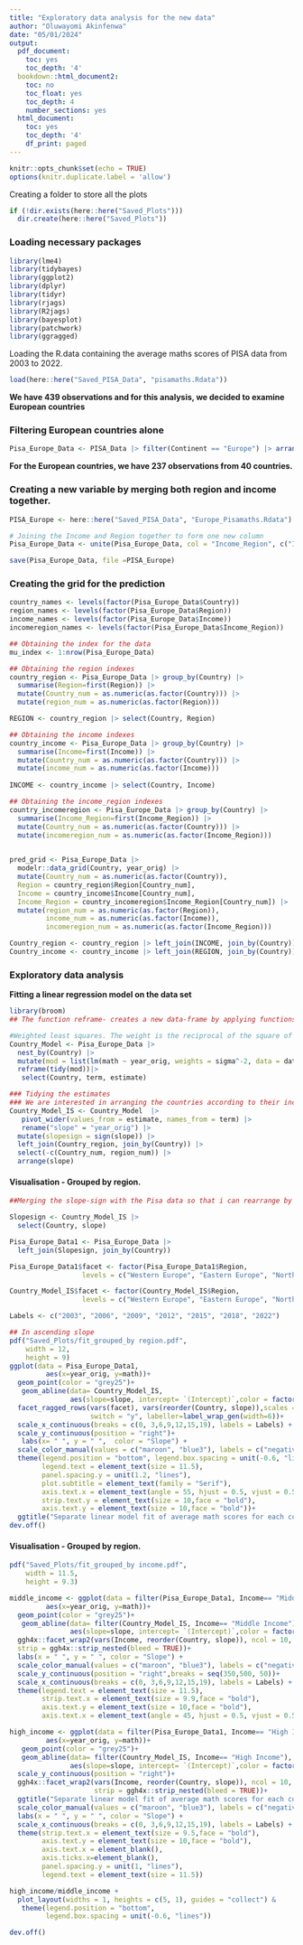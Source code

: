 ```yaml
---
title: "Exploratory data analysis for the new data"
author: "Oluwayomi Akinfenwa"
date: "05/01/2024"
output:
  pdf_document:
    toc: yes
    toc_depth: '4'
  bookdown::html_document2:
    toc: no
    toc_float: yes
    toc_depth: 4
    number_sections: yes
  html_document:
    toc: yes
    toc_depth: '4'
    df_print: paged
---
```


```r
knitr::opts_chunk$set(echo = TRUE)
options(knitr.duplicate.label = 'allow')
```

Creating a folder to store all the plots

```r
if (!dir.exists(here::here("Saved_Plots")))
  dir.create(here::here("Saved_Plots"))
```


### Loading necessary packages

```r
library(lme4)
library(tidybayes)
library(ggplot2)
library(dplyr)
library(tidyr)
library(rjags)
library(R2jags)
library(bayesplot)
library(patchwork)
library(ggragged)
```

Loading the R.data containing the average maths scores of PISA data from 2003 to 2022.

```r
load(here::here("Saved_PISA_Data", "pisamaths.Rdata"))
```

**We have 439 observations and for this analysis, we decided to examine European countries**

### Filtering European countries alone

```r
Pisa_Europe_Data <- PISA_Data |> filter(Continent == "Europe") |> arrange(Country)
```

**For the European countries, we have 237 observations from 40 countries.**

### Creating a new variable by merging both region and income together.

```r
PISA_Europe <- here::here("Saved_PISA_Data", "Europe_Pisamaths.Rdata")

# Joining the Income and Region together to form one new column
Pisa_Europe_Data <- unite(Pisa_Europe_Data, col = "Income_Region", c("Income", "Region"), sep = "_ ", remove = FALSE)

save(Pisa_Europe_Data, file =PISA_Europe)
```

### Creating the grid for the prediction

```r
country_names <- levels(factor(Pisa_Europe_Data$Country))
region_names <- levels(factor(Pisa_Europe_Data$Region))
income_names <- levels(factor(Pisa_Europe_Data$Income))
incomeregion_names <- levels(factor(Pisa_Europe_Data$Income_Region))

## Obtaining the index for the data
mu_index <- 1:nrow(Pisa_Europe_Data)

## Obtaining the region indexes
country_region <- Pisa_Europe_Data |> group_by(Country) |>
  summarise(Region=first(Region)) |>
  mutate(Country_num = as.numeric(as.factor(Country))) |>
  mutate(region_num = as.numeric(as.factor(Region)))

REGION <- country_region |> select(Country, Region)

## Obtaining the income indexes
country_income <- Pisa_Europe_Data |> group_by(Country) |>
  summarise(Income=first(Income)) |>
  mutate(Country_num = as.numeric(as.factor(Country))) |>
  mutate(income_num = as.numeric(as.factor(Income)))
         
INCOME <- country_income |> select(Country, Income)

## Obtaining the income_region indexes
country_incomeregion <- Pisa_Europe_Data |> group_by(Country) |>
  summarise(Income_Region=first(Income_Region)) |>
  mutate(Country_num = as.numeric(as.factor(Country))) |>
  mutate(incomeregion_num = as.numeric(as.factor(Income_Region)))
         

pred_grid <- Pisa_Europe_Data |> 
  modelr::data_grid(Country, year_orig) |>
  mutate(Country_num = as.numeric(as.factor(Country)),
  Region = country_region$Region[Country_num],
  Income = country_income$Income[Country_num],
  Income_Region = country_incomeregion$Income_Region[Country_num]) |>
  mutate(region_num = as.numeric(as.factor(Region)),
         income_num = as.numeric(as.factor(Income)),
         incomeregion_num = as.numeric(as.factor(Income_Region)))

Country_region <- country_region |> left_join(INCOME, join_by(Country))
Country_income <- country_income |> left_join(REGION, join_by(Country))
```

### Exploratory data analysis

**Fitting a linear regression model on the data set**

```r
library(broom)
## The function reframe- creates a new data-frame by applying functions (in the previous line of code) to columns of an existing data frame.

#Weighted least squares. The weight is the reciprocal of the square of the standard error.
Country_Model <- Pisa_Europe_Data |>
  nest_by(Country) |>
  mutate(mod = list(lm(math ~ year_orig, weights = sigma^-2, data = data))) |>
  reframe(tidy(mod))|>
   select(Country, term, estimate)

### Tidying the estimates
### We are interested in arranging the countries according to their increasing slope.
Country_Model_IS <- Country_Model  |>
   pivot_wider(values_from = estimate, names_from = term) |>
   rename("slope" = "year_orig") |>
  mutate(slopesign = sign(slope)) |>
  left_join(Country_region, join_by(Country)) |>
  select(-c(Country_num, region_num)) |>
  arrange(slope)
```

#### Visualisation - Grouped by region.

```r
##Merging the slope-sign with the Pisa data so that i can rearrange by both country and slope-sign

Slopesign <- Country_Model_IS |>
  select(Country, slope)

Pisa_Europe_Data1 <- Pisa_Europe_Data |>
  left_join(Slopesign, join_by(Country))

Pisa_Europe_Data1$facet <- factor(Pisa_Europe_Data1$Region, 
                  levels = c("Western Europe", "Eastern Europe", "Northern Europe", "Southern Europe"))

Country_Model_IS$facet <- factor(Country_Model_IS$Region, 
                  levels = c("Western Europe", "Eastern Europe", "Northern Europe", "Southern Europe"))

Labels <- c("2003", "2006", "2009", "2012", "2015", "2018", "2022")

## In ascending slope
pdf("Saved_Plots/fit_grouped_by region.pdf",
    width = 12,
    height = 9)
ggplot(data = Pisa_Europe_Data1,
         aes(x=year_orig, y=math))+
  geom_point(color = "grey25")+
   geom_abline(data= Country_Model_IS, 
               aes(slope=slope, intercept= `(Intercept)`,color = factor(slopesign)))+
  facet_ragged_rows(vars(facet), vars(reorder(Country, slope)),scales = "free_y",
                    switch = "y", labeller=label_wrap_gen(width=6))+
  scale_x_continuous(breaks = c(0, 3,6,9,12,15,19), labels = Labels) +
  scale_y_continuous(position = "right")+
   labs(x= " ", y = " ",  color = "Slope") + 
  scale_color_manual(values = c("maroon", "blue3"), labels = c("negative", "positive"), na.translate = F)+
  theme(legend.position = "bottom", legend.box.spacing = unit(-0.6, "lines"),
        legend.text = element_text(size = 11.5),
        panel.spacing.y = unit(1.2, "lines"),
        plot.subtitle = element_text(family = "Serif"),
        axis.text.x = element_text(angle = 55, hjust = 0.5, vjust = 0.5,size = 8.5, face = "bold"),strip.text.x = element_text(size = 9.4,face = "bold"),
        strip.text.y = element_text(size = 10,face = "bold"),
        axis.text.y = element_text(size = 10,face = "bold"))+
  ggtitle("Separate linear model fit of average math scores for each country")
dev.off()
```

#### Visualisation - Grouped by region.

```r
pdf("Saved_Plots/fit_grouped_by income.pdf",
    width = 11.5,
    height = 9.3)

middle_income <- ggplot(data = filter(Pisa_Europe_Data1, Income== "Middle Income"),
         aes(x=year_orig, y=math))+
  geom_point(color = "grey25")+
   geom_abline(data= filter(Country_Model_IS, Income== "Middle Income"), 
               aes(slope=slope, intercept= `(Intercept)`,color = factor(slopesign)))+
  ggh4x::facet_wrap2(vars(Income, reorder(Country, slope)), ncol = 10,
  strip = ggh4x::strip_nested(bleed = TRUE))+
  labs(x = " ", y = " ", color = "Slope") +
  scale_color_manual(values = c("maroon", "blue3"), labels = c("negative", "positive"), na.translate = F)+
  scale_y_continuous(position = "right",breaks = seq(350,500, 50))+
  scale_x_continuous(breaks = c(0, 3,6,9,12,15,19), labels = Labels) +
  theme(legend.text = element_text(size = 11.5),
        strip.text.x = element_text(size = 9.9,face = "bold"),
        axis.text.y = element_text(size = 10,face = "bold"), 
        axis.text.x = element_text(angle = 45, hjust = 0.5, vjust = 0.5,face = "bold"))

high_income <- ggplot(data = filter(Pisa_Europe_Data1, Income== "High Income"),
         aes(x=year_orig, y=math))+
   geom_point(color = "grey25")+
   geom_abline(data= filter(Country_Model_IS, Income== "High Income"), 
               aes(slope=slope, intercept= `(Intercept)`,color = factor(slopesign)))+
  scale_y_continuous(position = "right")+
  ggh4x::facet_wrap2(vars(Income, reorder(Country, slope)), ncol = 10, 
                     strip = ggh4x::strip_nested(bleed = TRUE))+
  ggtitle("Separate linear model fit of average math scores for each country")+
  scale_color_manual(values = c("maroon", "blue3"), labels = c("negative", "positive"))+ 
  labs(x = " ", y = " ", color = "Slope") +
  scale_x_continuous(breaks = c(0, 3,6,9,12,15,19), labels = Labels) +
  theme(strip.text.x = element_text(size = 9.5,face = "bold"),
        axis.text.y = element_text(size = 10,face = "bold"),
        axis.text.x = element_blank(),
        axis.ticks.x=element_blank(),
        panel.spacing.y = unit(1, "lines"),
        legend.text = element_text(size = 11.5))

high_income/middle_income +
  plot_layout(widths = 1, heights = c(5, 1), guides = "collect") &
   theme(legend.position = "bottom",
         legend.box.spacing = unit(-0.6, "lines"))

dev.off()
```